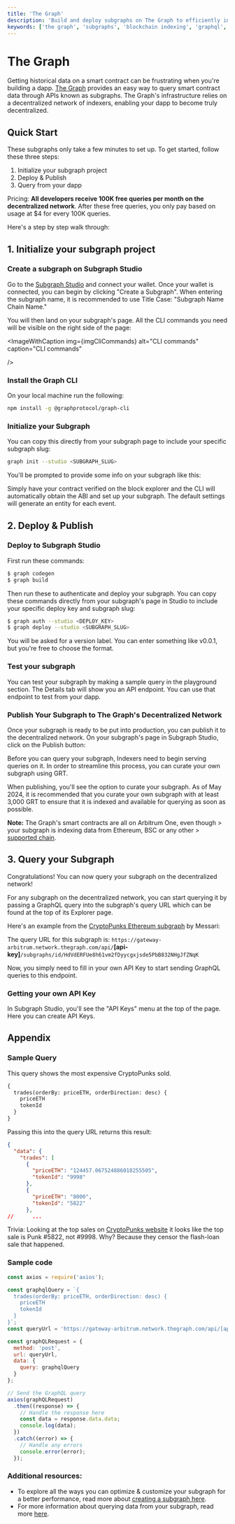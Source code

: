 ```yaml
---
title: 'The Graph'
description: 'Build and deploy subgraphs on The Graph to efficiently index and query data from Sei smart contracts, with step-by-step instructions from initialization to production deployment.'
keywords: ['the graph', 'subgraphs', 'blockchain indexing', 'graphql', 'dapp data']
---
```





# The Graph

Getting historical data on a smart contract can be frustrating when you're
building a dapp. [The Graph](https://thegraph.com/) provides an easy way to
query smart contract data through APIs known as subgraphs. The Graph's
infrastructure relies on a decentralized network of indexers, enabling your dapp
to become truly decentralized.

## Quick Start

These subgraphs only take a few minutes to set up. To get started, follow these
three steps:

1. Initialize your subgraph project
2. Deploy & Publish
3. Query from your dapp

Pricing: **All developers receive 100K free queries per month on the
decentralized network**. After these free queries, you only pay based on usage
at $4 for every 100K queries.

Here's a step by step walk through:

## 1. Initialize your subgraph project

### Create a subgraph on Subgraph Studio⁠

Go to the [Subgraph Studio](https://thegraph.com/studio/) and connect your
wallet. Once your wallet is connected, you can begin by clicking "Create a
Subgraph". When entering the subgraph name, it is recommended to use Title Case:
"Subgraph Name Chain Name."

<ImageWithCaption img={imgCreateSubgraph} alt="Create a Subgraph" caption="Create a Subgraph" />

You will then land on your subgraph's page. All the CLI commands you need will
be visible on the right side of the page:

<ImageWithCaption
  img={imgCliCommands}
  alt="CLI commands"
  caption="CLI commands"

/>

### Install the Graph CLI⁠

On your local machine run the following:

```bash copy
npm install -g @graphprotocol/graph-cli
```

### Initialize your Subgraph⁠

You can copy this directly from your subgraph page to include your specific
subgraph slug:

```bash copy
graph init --studio <SUBGRAPH_SLUG>
```

You'll be prompted to provide some info on your subgraph like this:

<ImageWithCaption img={imgCliSample} alt="CLI sample" caption="CLI" />

Simply have your contract verified on the block explorer and the CLI will
automatically obtain the ABI and set up your subgraph. The default settings will
generate an entity for each event.

## 2. Deploy & Publish

### Deploy to Subgraph Studio⁠

First run these commands:

```bash copy
$ graph codegen
$ graph build
```

Then run these to authenticate and deploy your subgraph. You can copy these
commands directly from your subgraph's page in Studio to include your specific
deploy key and subgraph slug:

```bash copy
$ graph auth --studio <DEPLOY_KEY>
$ graph deploy --studio <SUBGRAPH_SLUG>
```

You will be asked for a version label. You can enter something like v0.0.1, but
you're free to choose the format.

### Test your subgraph⁠

You can test your subgraph by making a sample query in the playground section.
The Details tab will show you an API endpoint. You can use that endpoint to test
from your dapp.

<ImageWithCaption img={imgPlayground} alt="Playground" caption="Run your graphql query in Studio" />

### Publish Your Subgraph to The Graph's Decentralized Network

Once your subgraph is ready to be put into production, you can publish it to the
decentralized network. On your subgraph's page in Subgraph Studio, click on the
Publish button:

<ImageWithCaption img={imgPublishButton} alt="Publish button" caption="Click Publish" />

Before you can query your subgraph, Indexers need to begin serving queries on
it. In order to streamline this process, you can curate your own subgraph using
GRT.

When publishing, you'll see the option to curate your subgraph. As of May 2024,
it is recommended that you curate your own subgraph with at least 3,000 GRT to
ensure that it is indexed and available for querying as soon as possible.

<ImageWithCaption img={imgPublishScreen} alt="Publish screen" caption="Publish Screen" />

<Callout type="warning">**Note:** The Graph's smart contracts are all on Arbitrum One, even though > your subgraph is indexing data from Ethereum, BSC or any other > [supported chain](https://thegraph.com/docs/en/developing/supported-networks/).</Callout>

## 3. Query your Subgraph

Congratulations! You can now query your subgraph on the decentralized network!

For any subgraph on the decentralized network, you can start querying it by
passing a GraphQL query into the subgraph's query URL which can be found at the
top of its Explorer page.

Here's an example from the
[CryptoPunks Ethereum subgraph](https://thegraph.com/explorer/subgraphs/HdVdERFUe8h61vm2fDyycHgxjsde5PbB832NHgJfZNqK)
by Messari:

<ImageWithCaption img={imgQueryUrl} alt="Query URL" caption="Query URL" />

The query URL for this subgraph is:
`https://gateway-arbitrum.network.thegraph.com/api/`**[api-key]**`/subgraphs/id/HdVdERFUe8h61vm2fDyycgxjsde5PbB832NHgJfZNqK`

Now, you simply need to fill in your own API Key to start sending GraphQL
queries to this endpoint.

### Getting your own API Key

<ImageWithCaption img={imgApiKeys} alt="API keys" caption="API keys" />

In Subgraph Studio, you'll see the "API Keys" menu at the top of the page. Here
you can create API Keys.

## Appendix

### Sample Query

This query shows the most expensive CryptoPunks sold.

```graphql copy
{
  trades(orderBy: priceETH, orderDirection: desc) {
    priceETH
    tokenId
  }
}
```

Passing this into the query URL returns this result:

```json copy
{
  "data": {
    "trades": [
      {
        "priceETH": "124457.067524886018255505",
        "tokenId": "9998"
      },
      {
        "priceETH": "8000",
        "tokenId": "5822"
      },
//      ...
```

<Callout type="info">Trivia: Looking at the top sales on [CryptoPunks website](https://cryptopunks.app/cryptopunks/topsales) it looks like the top sale is Punk #5822, not #9998. Why? Because they censor the flash-loan sale that happened.</Callout>

### Sample code

```jsx copy
const axios = require('axios');

const graphqlQuery = `{
  trades(orderBy: priceETH, orderDirection: desc) {
    priceETH
    tokenId
  }
}`;
const queryUrl = 'https://gateway-arbitrum.network.thegraph.com/api/[api-key]/subgraphs/id/HdVdERFUe8h61vm2fDyycHgxjsde5PbB832NHgJfZNqK';

const graphQLRequest = {
  method: 'post',
  url: queryUrl,
  data: {
    query: graphqlQuery
  }
};

// Send the GraphQL query
axios(graphQLRequest)
  .then((response) => {
    // Handle the response here
    const data = response.data.data;
    console.log(data);
  })
  .catch((error) => {
    // Handle any errors
    console.error(error);
  });
```

### Additional resources:

- To explore all the ways you can optimize & customize your subgraph for a
  better performance, read more about
  [creating a subgraph here](https://thegraph.com/docs/en/developing/creating-a-subgraph/).
- For more information about querying data from your subgraph, read more
  [here](https://thegraph.com/docs/en/querying/querying-the-graph/).

